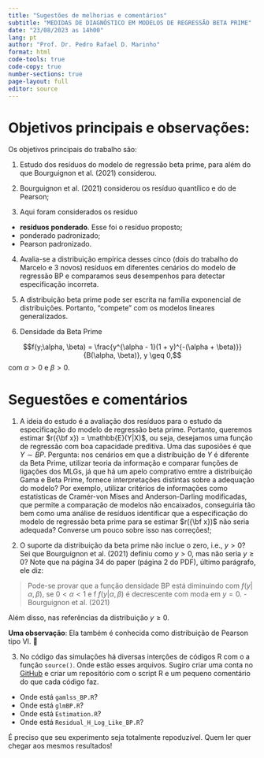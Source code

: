 ```yaml
---
title: "Sugestões de melhorias e comentários"
subtitle: "MEDIDAS DE DIAGNÓSTICO EM MODELOS DE REGRESSÃO BETA PRIME"
date: "23/08/2023 as 14h00"
lang: pt
author: "Prof. Dr. Pedro Rafael D. Marinho"
format: html
code-tools: true
code-copy: true
number-sections: true
page-layout: full
editor: source
---
```


# Objetivos principais e observações:

Os objetivos principais do trabalho são:

1. Estudo dos resíduos do modelo de regressão beta prime, para além do que Bourguignon et al. (2021) considerou.

2. Bourguignon et al. (2021) considerou os resíduo quantílico e do de Pearson;

3. Aqui foram considerados os resíduo
  + **resíduos ponderado**. Esse foi o resíduo proposto;
  + ponderado padronizado;
  + Pearson padronizado.

4. Avalia-se a distribuição empírica desses cinco (dois do trabalho do Marcelo e 3 novos)
resíduos em diferentes cenários do modelo de regressão BP e comparamos seus desempenhos
para detectar especificação incorreta.

5. A distribuição beta prime pode ser escrita na família exponencial de distribuições. Portanto, "compete" com os modelos lineares generalizados.

7. Densidade da Beta Prime


$$f(y;\alpha, \beta) = \frac{y^{\alpha - 1}(1 + y)^{-(\alpha + \beta)}}{B(\alpha, \beta)}, y \geq 0,$$
com $\alpha > 0$ e  $\beta > 0$.

# Seguestões e comentários

1. A ideia do estudo é a avaliação dos resíduos para o estudo da especificação do modelo de regressão beta prime. Portanto, queremos estimar $r({\bf x}) = \mathbb{E}(Y|X)$, ou seja, desejamos uma função de regressão com boa capacidade preditiva. Uma das suposiões é que $Y\sim BP$. Pergunta: nos cenários em que a distribuição de $Y$ é diferente da Beta Prime, utilizar teoria da informação e comparar funções de ligações dos MLGs, já que há um apelo comprativo emtre a distribuição Gama e Beta Prime, fornece interpretações distintas sobre a adequação do modelo? Por exemplo, utilizar critérios de informações como estatisticas de Cramér-von Mises and Anderson-Darling modificadas, que permite a comparação de modelos não encaixados, conseguiria tão bem como uma análise de resíduos identificar que a especificação do modelo de regressão beta prime para se estimar $r({\bf x})$ não seria adequada? Converse um pouco sobre isso nas correções!;

2. O suporte da distribuição da beta prime não inclue o zero, i.e., $y > 0$? Sei que Bourguignon et al. (2021) definiu como $y > 0$, mas não seria $y \geq 0$? Note que na página 34 do paper (página 2 do PDF), último parágrafo, ele diz:

> Pode-se provar que a função densidade BP está diminuindo com $f(y|\alpha,\beta)$, se $0 < \alpha < 1$ e f $f(y|\alpha, \beta)$ é decrescente com moda em $y = 0$. - Bourguignon et al. (2021)

Além disso, nas referências da distribuição $y\geq 0$.

**Uma observação**: Ela também é conhecida como distribuição de Pearson tipo VI. 🎁

3. No código das simulações há diversas interções de códigos R com o a função `source()`. Onde estão esses arquivos. Sugiro criar uma conta no [GitHub](https://github.com/) e criar um repositório com o script R e um pequeno comentário do que cada código faz.

  + Onde está `gamlss_BP.R`?
  + Onde está `glmBP.R`?
  + Onde está `Estimation.R`?
  + Onde está `Residual_H_Log_Like_BP.R`?
  
É preciso que seu experimento seja totalmente repoduzível. Quem ler quer chegar aos mesmos resultados!